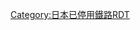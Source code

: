{{Routemap|inline=<includeonly>yes</includeonly>|title=神岡線|title-bg=#808080|title-color=white|map=
\eABZq+l\BHFq~~0.0~~[[豬谷站|豬谷]]~~[[西日本旅客鐵道|JR西]]：[[高山本線]]
exTUNNEL1
exhKRZWae~~ ~~''宮川橋樑''~~{{link-ja|宮川 (岐阜縣)|宮川 (岐阜県)|宮川（神通川）}}
exTUNNEL2
exBHF~~2.3~~''[[飛驒中山站|飛驒中山]]''
exTUNNEL1~~ ~~''第四中山隧道''
exBHF~~5.2~~''[[茂住站|茂住]]''
exTUNNEL1~~ ~~''茂住隧道''
exBHF~~9.4~~''[[漆山站 (岐阜縣)|漆山]]''
exhKRZWae~~ ~~''第一高原川橋樑''~~{{link-ja|高原川|高原川}}
exTUNNEL2
exhKRZWae~~ ~~''{{link-ja|第二高原川橋樑|第二高原川橋梁}}''
exTUNNEL2~~ ~~''第二漆山隧道''
exhKRZWae~~ ~~''第三高原川橋樑''
exTUNNEL2~~ ~~''二屋隧道''
exhKRZWae~~ ~~''第四高原川橋樑''
exTUNNEL1~~ ~~''割石隧道''
exBHF~~16.9~~''[[神岡礦山前站|神岡礦山前]]''
exTUNNEL1~~ ~~''船津隧道''
exBHF~~18.1~~''[[飛驒神岡站|飛驒神岡]]''
exTUNNEL2
exBHF~~19.1~~''[[神岡大橋站|神岡大橋]]''
exKBHFe~~19.9~~''[[奧飛驒溫泉口站|奧飛驒溫泉口]]''
|bottom={{navbar|神岡線 (神岡鐵道)RDT}}
}}<noinclude>
{{rdt intro|[[神岡線 (神岡鐵道)]]}}
[[Category:日本已停用鐵路RDT]]
</noinclude>